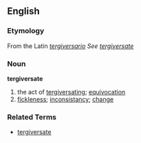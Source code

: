 == English ==
=== Etymology ===
From the Latin ''[[tergiversario]]'' ''See [[tergiversate]]''

=== Noun ===
'''tergiversate'''
# the act of [[tergiversate|tergiversating]]; [[equivocation]]
# [[fickleness]]; [[inconsistancy]]; [[change]]

=== Related Terms ===
*[[tergiversate]]